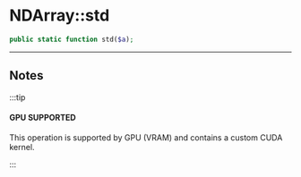 # NDArray::std

```php
public static function std($a);
```

---

## Notes

:::tip

#### GPU SUPPORTED
This operation is supported by GPU (VRAM) and contains a custom CUDA kernel.

:::